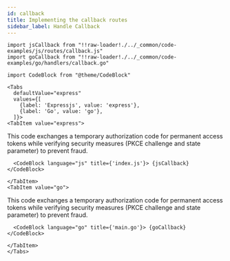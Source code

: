 ```yaml
---
id: callback
title: Implementing the callback routes
sidebar_label: Handle Callback
---
```


```mdx-code-block
import jsCallback from "!!raw-loader!./../_common/code-examples/js/routes/callback.js"
import goCallback from "!!raw-loader!./../_common/code-examples/go/handlers/callback.go"

import CodeBlock from "@theme/CodeBlock"
```

```mdx-code-block
<Tabs
  defaultValue="express"
  values={[
    {label: 'Expressjs', value: 'express'},
    {label: 'Go', value: 'go'},
  ]}>
<TabItem value="express">
```

This code exchanges a temporary authorization code for permanent access tokens while verifying security measures (PKCE challenge
and state parameter) to prevent fraud.

```mdx-code-block
  <CodeBlock language="js" title={'index.js'}> {jsCallback} </CodeBlock>
```

```mdx-code-block
</TabItem>
<TabItem value="go">
```

This code exchanges a temporary authorization code for permanent access tokens while verifying security measures (PKCE challenge
and state parameter) to prevent fraud.

```mdx-code-block
  <CodeBlock language="go" title={'main.go'}> {goCallback} </CodeBlock>
```

```mdx-code-block
</TabItem>
</Tabs>
```
